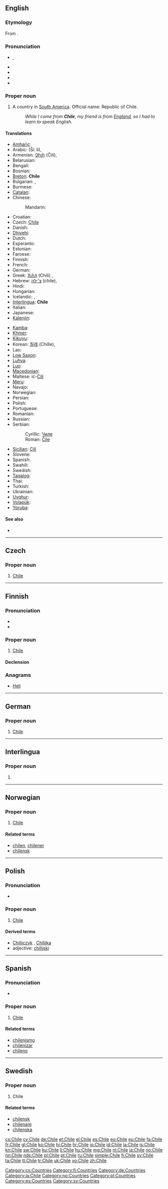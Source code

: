 {{also|chile}}
==English==
{{wikipedia}}

===Etymology===
From {{etyl|qu}} {{term|chili||the end of the world|lang=qu}}.

===Pronunciation===
* {{a|UK|US}} {{IPA|/ˈtʃiː.leɪ/|/ˈtʃɪl.i/}}, {{SAMPA|/"tSi:.leI/|/"tSIl.i/}}
* {{audio|en-us-Chile.ogg|Audio (US)}}
* {{audio|en-us-Chile-2.ogg|Audio (US)}}
* {{rhymes|ɪli}}
* {{homophones|chile|chili|chilli|chilly}}

===Proper noun===
{{en-proper noun}}

# A country in [[South America]]. Official name: Republic of Chile.
#: ''While I come from '''Chile''', my friend is from [[England]], so I had to learn to speak English.''

====Translations====
{{trans-top|country in South America}}
* [[Amharic]]: {{t-|am|ቺሌ|m|tr=Chiri|sc=Ethi|xs=Amharic}}
* Arabic: {{Arab|[[شيلي]]}} (Ší: li), {{t|ar|شيلي|m|tr=šīlī|sc=Arab}}
* Armenian: [[Չիլի]] (Čili), {{t|hy|Չիլի|tr=Čili|sc=Armn}}
* Belarusian: {{t|be|Чылі|f|tr=Čýli|sc=Cyrl}}
* Bengali: {{t-|bn|চিলি}}
* Bosnian: {{t-|bs|Čile|m}}
* [[Breton]]: '''Chile'''
* Bulgarian: {{t-|bg|Чили}}, {{t|bg|Чили|tr=Číli|sc=Cyrl}}
* Burmese: {{t|my|ခ္ယီလီ|tr=čili|sc=Mymr}}
* [[Catalan]]: {{t|ca|Xile|m}}
* Chinese:
*: Mandarin: {{t-|cmn|智利|tr=Zhìlì|sc=Hani}}
* Croatian: {{t+|hr|Čile|m}}
* Czech: [[#English|Chile]] {{n}}
* Danish: {{t-|da|Chile}}
* [[Dhivehi]]: {{t-|dv|ޗިލީ|sc=Thaa|xs=Dhivehi}}
* Dutch: {{t+|nl|Chili}}
* Esperanto: {{t-|eo|Ĉilio|xs=Esperanto}}
* Estonian: {{t-|et|Tšiili}}
* Faroese: {{t-|fo|Kili|xs=Faroese}}
* Finnish: {{t+|fi|Chile}}
* French: {{t+|fr|Chili}}
* German: {{t+|de|Chile}}
* Greek: [[Χιλή]] (Chilí) {{f}}, {{t|el|Χιλή|f|tr=Chilí|sc=Grek}}
* Hebrew: [[צ׳ילה]] (chile), {{t|he|צ׳ילה|tr=chile|sc=Hebr}}
* Hindi: {{t|hi|चिली|tr=cilī|sc=Deva}}
* Hungarian: {{t+|hu|Chile}}
* Icelandic: {{t+|is|Chile}},  {{t+|is|Síle}}
* [[Interlingua]]: '''Chile'''
* Italian: {{t+|it|Cile}}
* Japanese: {{t+|ja|チリ|tr=Chiri}}
* [[Kalenjin]]: {{tø|kln|Chile}}
{{trans-mid}}
* [[Kamba]]: {{tø|kam|Chile}}
* [[Khmer]]: {{t|km|ស៊ីលី|tr=si li|sc=Khmr}}
* [[Kikuyu]]: {{tø|ki|Chile}}
* Korean: [[칠레]] (Chille), {{t|ko|칠레|tr=Chille|sc=Kore}}
* Lao: {{t|lo|ຊີເລ|tr=sīlē|sc=Laoo}}
* [[Low Saxon]]: {{t+|nds|Chile|xs=Low Saxon}}
* [[Luhya]]: {{tø|luy|Chile}}
* [[Luo]]: {{tø|luo|Chile}}
* [[Macedonian]]: {{t+|mk|Чиле|n|tr=Číle}}
* Maltese: iċ-[[Ċilì]]
* [[Meru]]: {{tø|mer|Chile}}
* Navajo: {{tø|nv|Chíilii}}
* Norwegian: {{t+|no|Chile}}
* Persian: {{t|fa|شیلی|tr=Šili|sc=fa-Arab}}
* Polish: {{t+|pl|Chile}}
* Portuguese: {{t+|pt|Chile}}
* Romanian: {{t-|ro|Chile}}
* Russian: {{t+|ru|Чили|n|tr=Číli}} {{indeclinable}}
* Serbian:
*: Cyrillic: [[Чиле]] {{m}}
*: Roman: [[Čile]] {{m}}
* [[Sicilian]]: [[Cili]] {{m}}
* Slovene: {{t+|sl|Čile|m}}
* Spanish: {{t+|es|Chile}}
* Swahili: {{t+|sw|Chile|xs=Swahili}}
* Swedish: {{t+|sv|Chile}}
* [[Tagalog]]: {{t-|tl|Tsile|xs=Tagalog}}
* Thai: {{t|th|ชิลี|tr=chílee|sc=Thai}}
* Turkish: {{t+|tr|Şili}}
* Ukrainian: {{t|uk|Чілі|f|tr=Číli|sc=Cyrl}}
* [[Uyghur]]: {{t-|ug|چىلى|sc=ug-Arab|xs=Uyghur}}
* [[Volapük]]: {{t+|vo|Cilän|xs=Volapük}}
* [[Yoruba]]: {{t-|yo|Tsílè|xs=Yoruba}}
{{trans-bottom}}

====See also====
* {{list|en|countries of South America}}

----

==Czech==

===Proper noun===
{{cs-proper noun|g=n}}

# [[#English|Chile]]

[[Category:cs:Countries]]

----

==Finnish==
{{wikipedia|lang=fi}}

===Pronunciation===
* {{IPA|/ˈtʃiːle/|lang=fi}}
* {{hyphenation|Chi|le}}

===Proper noun===
{{fi-proper noun}}

# [[#English|Chile]]

====Declension====
{{fi-decl-nalle|Chil|||ä|nopl=1}}

===Anagrams===
* [[Heli#Finnish|Heli]]

[[Category:fi:Countries]]

----

==German==

===Proper noun===
{{head|de|proper noun|g=n}}

# [[#English|Chile]]

[[Category:de:Countries]]

----

==Interlingua==
{{wikipedia|lang=ia}}

===Proper noun===
{{ia-proper noun}}

# {{l|en|Chile}}

[[Category:ia:Chile]]

----

==Norwegian==

===Proper noun===
{{head|no|proper noun}}

# [[#English|Chile]]

====Related terms====
* [[chilen]], [[chilener]]
* [[chilensk]]

[[Category:no:Countries]]

----

==Polish==

===Pronunciation===
* {{IPA|/ˈt͡ʃilɛ/|lang=pl}}

===Proper noun===
{{head|pl|proper noun|g=n|undeclinable}}

# [[#English|Chile]]

====Derived terms====
* [[Chilijczyk]] {{m}}, [[Chilijka]] {{f}}
* adjective: [[chilijski]]

[[Category:pl:Countries]]

----

==Spanish==
{{wikipedia|lang=es}}

===Pronunciation===
* {{audio|es-Chile.ogg|Audio (Spain)}}

===Proper noun===
{{es-proper noun|m}}

# [[#English|Chile]]

====Related terms====
* [[chilenismo]]
* [[chilenizar]]
* [[chileno]]

[[Category:es:Countries]]

----

==Swedish==

===Proper noun===
{{head|sv|proper noun}}

# Chile

====Related terms====
* [[chilensk]]
* [[chilenare]]
* [[chilenska]]

[[Category:sv:Countries]]

[[cs:Chile]]
[[cy:Chile]]
[[de:Chile]]
[[et:Chile]]
[[el:Chile]]
[[es:Chile]]
[[eo:Chile]]
[[eu:Chile]]
[[fa:Chile]]
[[fr:Chile]]
[[gl:Chile]]
[[ko:Chile]]
[[hi:Chile]]
[[hr:Chile]]
[[io:Chile]]
[[id:Chile]]
[[ia:Chile]]
[[is:Chile]]
[[kn:Chile]]
[[sw:Chile]]
[[ku:Chile]]
[[li:Chile]]
[[hu:Chile]]
[[mg:Chile]]
[[nl:Chile]]
[[ja:Chile]]
[[no:Chile]]
[[nn:Chile]]
[[nds:Chile]]
[[pl:Chile]]
[[pt:Chile]]
[[ru:Chile]]
[[simple:Chile]]
[[fi:Chile]]
[[sv:Chile]]
[[ta:Chile]]
[[tt:Chile]]
[[tr:Chile]]
[[uk:Chile]]
[[vo:Chile]]
[[zh:Chile]]